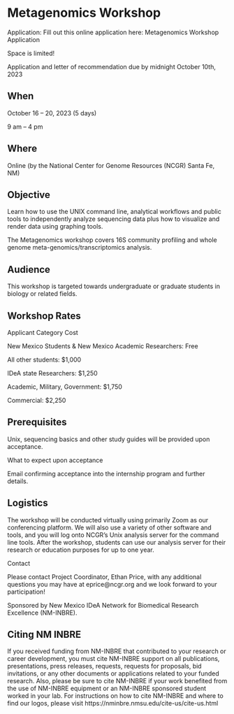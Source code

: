 
# Metagenomics Workshop{-}

Application: Fill out this online application here: Metagenomics Workshop Application

Space is limited!

Application and letter of recommendation due by midnight October 10th, 2023


## When{-}

October 16 – 20, 2023 (5 days)

9 am – 4 pm


## Where{-}

Online (by the National Center for Genome Resources (NCGR) Santa Fe, NM)


## Objective{-}

Learn how to use the UNIX command line, analytical workflows and public tools to independently analyze sequencing data plus how to visualize and render data using graphing tools.

The Metagenomics workshop covers 16S community profiling and whole genome meta-genomics/transcriptomics analysis.


## Audience{-}


This workshop is targeted towards undergraduate or graduate students in biology or related fields.  


## Workshop Rates{-}

Applicant Category Cost

New Mexico Students & New Mexico Academic Researchers:
Free

All other students:
$1,000

IDeA state Researchers:
$1,250

Academic, Military, Government:
$1,750

Commercial:
$2,250

## Prerequisites{-}

Unix, sequencing basics and other study guides will be provided upon acceptance.

What to expect upon acceptance

Email confirming acceptance into the internship program and further details.

## Logistics{-}

The workshop will be conducted virtually using primarily Zoom as our conferencing platform.  We will also use a variety of other software and tools, and you will log onto NCGR’s Unix analysis server for the command line tools.  After the workshop, students can use our analysis server for their research or education purposes for up to one year.

Contact

Please contact Project Coordinator, Ethan Price, with any additional questions you may have at eprice@ncgr.org and we look forward to your participation!

Sponsored by New Mexico IDeA Network for Biomedical Research Excellence (NM-INBRE).

## Citing NM INBRE{-}

If you received funding from NM-INBRE that contributed to your research or career development, you must cite NM-INBRE support on all publications, presentations, press releases, requests, requests for proposals, bid invitations, or any other documents or applications related to your funded research. Also, please be sure to cite NM-INBRE if your work benefited from the use of NM-INBRE equipment or an NM-INBRE sponsored student worked in your lab. 
For instructions on how to cite NM-INBRE and where to find our logos, please visit https://nminbre.nmsu.edu/cite-us/cite-us.html


